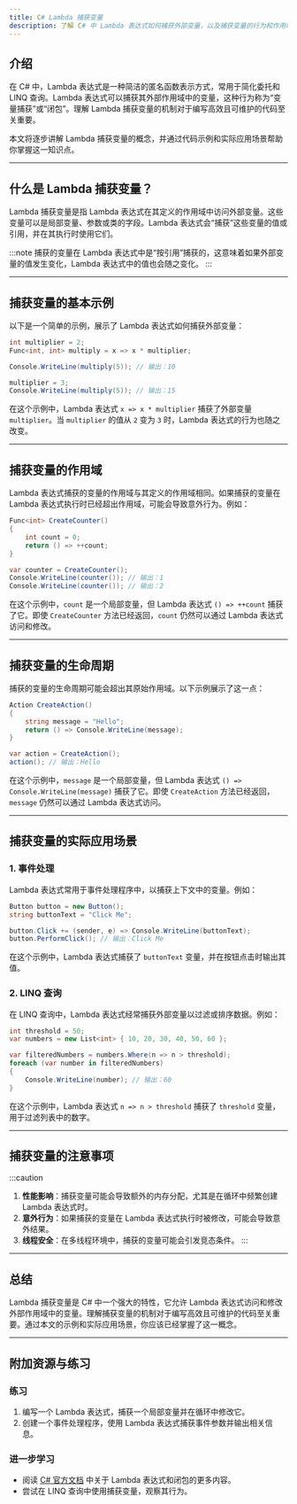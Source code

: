 ```yaml
---
title: C# Lambda 捕获变量
description: 了解 C# 中 Lambda 表达式如何捕获外部变量，以及捕获变量的行为和作用域。本文将通过示例和实际应用场景帮助初学者掌握这一概念。
---
```


## 介绍

在 C# 中，Lambda 表达式是一种简洁的匿名函数表示方式，常用于简化委托和 LINQ 查询。Lambda 表达式可以捕获其外部作用域中的变量，这种行为称为“变量捕获”或“闭包”。理解 Lambda 捕获变量的机制对于编写高效且可维护的代码至关重要。

本文将逐步讲解 Lambda 捕获变量的概念，并通过代码示例和实际应用场景帮助你掌握这一知识点。

---

## 什么是 Lambda 捕获变量？

Lambda 捕获变量是指 Lambda 表达式在其定义的作用域中访问外部变量。这些变量可以是局部变量、参数或类的字段。Lambda 表达式会“捕获”这些变量的值或引用，并在其执行时使用它们。

:::note
捕获的变量在 Lambda 表达式中是“按引用”捕获的，这意味着如果外部变量的值发生变化，Lambda 表达式中的值也会随之变化。
:::

---

## 捕获变量的基本示例

以下是一个简单的示例，展示了 Lambda 表达式如何捕获外部变量：

```csharp
int multiplier = 2;
Func<int, int> multiply = x => x * multiplier;

Console.WriteLine(multiply(5)); // 输出：10

multiplier = 3;
Console.WriteLine(multiply(5)); // 输出：15
```

在这个示例中，Lambda 表达式 `x => x * multiplier` 捕获了外部变量 `multiplier`。当 `multiplier` 的值从 `2` 变为 `3` 时，Lambda 表达式的行为也随之改变。

---

## 捕获变量的作用域

Lambda 表达式捕获的变量的作用域与其定义的作用域相同。如果捕获的变量在 Lambda 表达式执行时已经超出作用域，可能会导致意外行为。例如：

```csharp
Func<int> CreateCounter()
{
    int count = 0;
    return () => ++count;
}

var counter = CreateCounter();
Console.WriteLine(counter()); // 输出：1
Console.WriteLine(counter()); // 输出：2
```

在这个示例中，`count` 是一个局部变量，但 Lambda 表达式 `() => ++count` 捕获了它。即使 `CreateCounter` 方法已经返回，`count` 仍然可以通过 Lambda 表达式访问和修改。

---

## 捕获变量的生命周期

捕获的变量的生命周期可能会超出其原始作用域。以下示例展示了这一点：

```csharp
Action CreateAction()
{
    string message = "Hello";
    return () => Console.WriteLine(message);
}

var action = CreateAction();
action(); // 输出：Hello
```

在这个示例中，`message` 是一个局部变量，但 Lambda 表达式 `() => Console.WriteLine(message)` 捕获了它。即使 `CreateAction` 方法已经返回，`message` 仍然可以通过 Lambda 表达式访问。

---

## 捕获变量的实际应用场景

### 1. 事件处理

Lambda 表达式常用于事件处理程序中，以捕获上下文中的变量。例如：

```csharp
Button button = new Button();
string buttonText = "Click Me";

button.Click += (sender, e) => Console.WriteLine(buttonText);
button.PerformClick(); // 输出：Click Me
```

在这个示例中，Lambda 表达式捕获了 `buttonText` 变量，并在按钮点击时输出其值。

### 2. LINQ 查询

在 LINQ 查询中，Lambda 表达式经常捕获外部变量以过滤或排序数据。例如：

```csharp
int threshold = 50;
var numbers = new List<int> { 10, 20, 30, 40, 50, 60 };

var filteredNumbers = numbers.Where(n => n > threshold);
foreach (var number in filteredNumbers)
{
    Console.WriteLine(number); // 输出：60
}
```

在这个示例中，Lambda 表达式 `n => n > threshold` 捕获了 `threshold` 变量，用于过滤列表中的数字。

---

## 捕获变量的注意事项

:::caution
1. **性能影响**：捕获变量可能会导致额外的内存分配，尤其是在循环中频繁创建 Lambda 表达式时。
2. **意外行为**：如果捕获的变量在 Lambda 表达式执行时被修改，可能会导致意外结果。
3. **线程安全**：在多线程环境中，捕获的变量可能会引发竞态条件。
:::

---

## 总结

Lambda 捕获变量是 C# 中一个强大的特性，它允许 Lambda 表达式访问和修改外部作用域中的变量。理解捕获变量的机制对于编写高效且可维护的代码至关重要。通过本文的示例和实际应用场景，你应该已经掌握了这一概念。

---

## 附加资源与练习

### 练习
1. 编写一个 Lambda 表达式，捕获一个局部变量并在循环中修改它。
2. 创建一个事件处理程序，使用 Lambda 表达式捕获事件参数并输出相关信息。

### 进一步学习
- 阅读 [C# 官方文档](https://learn.microsoft.com/zh-cn/dotnet/csharp/) 中关于 Lambda 表达式和闭包的更多内容。
- 尝试在 LINQ 查询中使用捕获变量，观察其行为。